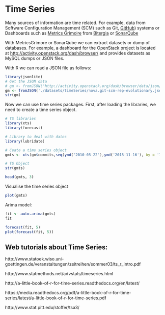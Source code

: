 
# Time Series


Many sources of information are time related. For example, data from Software Configuration Management (SCM) such as Git, [GitHub](http://www.github.com)) systems or Dashboards such as [Metrics Grimoire](http://metricsgrimoire.github.io/) from [Bitergia](http://bitergia.com/) or [SonarQube](http://www.sonarqube.org/) 


With MetricsGrimore or SonarQube we can extract datasets or dump of databases. For example, a dashboard for the OpenStack project is located at [http://activity.openstack.org/dash/browser/](http://activity.openstack.org/dash/browser/) and provides datasets as MySQL dumps or JSON files.

With R we can read a JSON file as follows:

```r
library(jsonlite)
# Get the JSON data 
# gm <- fromJSON("http://activity.openstack.org/dash/browser/data/json/nova.git-scm-rep-evolutionary.json")
gm <- fromJSON('./datasets/timeSeries/nova.git-scm-rep-evolutionary.json')
str(gm)
```

Now we can use time series packages. First, after loading the libraries, we need to create a time series object.

```r
# TS libraries
library(xts)
library(forecast)

# Library to deal with dates
library(lubridate)

# Ceate a time series object
gmts <- xts(gm$commits,seq(ymd('2010-05-22'),ymd('2015-11-16'), by = '1 week'))

# TS Object
str(gmts)

head(gmts, 3)
```


Visualise the time series object
```r
plot(gmts)
```

Arima model:
```r
fit <- auto.arima(gmts)
fit
```

```r
forecast(fit, 5)
plot(forecast(fit, 5))
```

## Web tutorials about Time Series:

http://www.statoek.wiso.uni-goettingen.de/veranstaltungen/zeitreihen/sommer03/ts_r_intro.pdf

http://www.statmethods.net/advstats/timeseries.html

http://a-little-book-of-r-for-time-series.readthedocs.org/en/latest/

https://media.readthedocs.org/pdf/a-little-book-of-r-for-time-series/latest/a-little-book-of-r-for-time-series.pdf

http://www.stat.pitt.edu/stoffer/tsa3/

